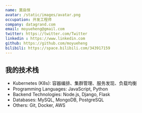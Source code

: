 ```yaml
---
name: 莫岳恒
avatar: /static/images/avatar.png
occupation: 开发工程师
company: datagrand.com
email: moyueheng@gmail.com
twitter: https://twitter.com/Twitter
linkedin : https://www.linkedin.com
github: https://github.com/moyueheng
bilibili: https://space.bilibili.com/343917159
---
```


## 我的技术栈

- Kubernetes (K8s): 容器编排、集群管理、服务发现、负载均衡
- Programming Languages: JavaScript, Python
- Backend Technologies: Node.js, Django, Flask
- Databases: MySQL, MongoDB, PostgreSQL
- Others: Git, Docker, AWS
